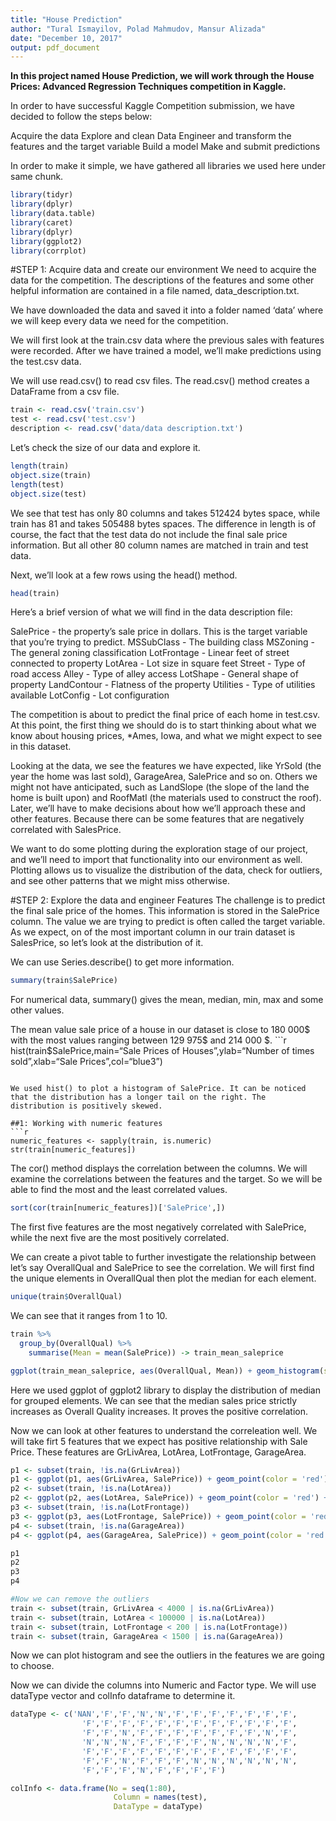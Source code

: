 ```yaml
---
title: "House Prediction"
author: "Tural Ismayilov, Polad Mahmudov, Mansur Alizada"
date: "December 10, 2017"
output: pdf_document
---
```


**In this project named House Prediction, we will work through the House Prices: Advanced Regression Techniques competition in Kaggle.**

In order to have successful Kaggle Competition submission, we have decided to follow the steps below:

Acquire the data
Explore and clean Data
Engineer and transform the features and the target variable
Build a model
Make and submit predictions

In order to make it simple, we have gathered all libraries we used here under same chunk.
```r
library(tidyr)
library(dplyr)
library(data.table)
library(caret)
library(dplyr)
library(ggplot2)
library(corrplot)
```


#STEP 1: Acquire data and create our environment
We need to acquire the data for the competition. The descriptions of the features and some other helpful information are contained in
a file named, data_description.txt.

We have downloaded the data and saved it into a folder named 'data' where we will keep every data we need for the competition.

We will first look at the train.csv data where the previous sales with features were recorded. After we have trained a model, we'll
make predictions using the test.csv data.

We will use read.csv() to read csv files. The read.csv() method creates a DataFrame from a csv file.
```r
train <- read.csv('train.csv')
test <- read.csv('test.csv')
description <- read.csv('data/data description.txt')
```

Let's check the size of our data and explore it.
```r
length(train)
object.size(train)
length(test)
object.size(test)
```

We see that test has only 80 columns and takes 512424 bytes space, while train has 81 and takes 505488 bytes spaces. The difference in
length is of course, the fact that the test data do not include the final sale price information. But all other 80 column names are
matched in train and test data.

Next, we'll look at a few rows using the head() method.
```r
head(train)
```

Here's a brief version of what we will find in the data description file:

SalePrice - the property's sale price in dollars. This is the target variable that you're trying to predict.
MSSubClass - The building class
MSZoning - The general zoning classification
LotFrontage - Linear feet of street connected to property
LotArea - Lot size in square feet
Street - Type of road access
Alley - Type of alley access
LotShape - General shape of property
LandContour - Flatness of the property
Utilities - Type of utilities available
LotConfig - Lot configuration

The competition is about to predict the final price of each home in test.csv. At this point, the first thing we should do is to start
thinking about what we know about housing prices, *Ames, Iowa, and what we might expect to see in this dataset.

Looking at the data, we see the features we have expected, like YrSold (the year the home was last sold), GarageArea, SalePrice and so
on. Others we might not have anticipated, such as LandSlope (the slope of the land the home is built upon) and RoofMatl (the materials
used to construct the roof). Later, we'll have to make decisions about how we'll approach these and other features. Because there can
be some features that are negatively correlated with SalesPrice.

We want to do some plotting during the exploration stage of our project, and we'll need to import that functionality into our
environment as well. Plotting allows us to visualize the distribution of the data, check for outliers, and see other patterns that we
might miss otherwise. 

#STEP 2: Explore the data and engineer Features
The challenge is to predict the final sale price of the homes. This information is stored in the SalePrice column. The value we are
trying to predict is often called the target variable. As we expect, on of the most important column in our train dataset is
SalesPrice, so let's look at the distribution of it.

We can use Series.describe() to get more information.


```r
summary(train$SalePrice)
```
For numerical data, summary() gives the mean, median, min, max and some other values.

The mean value sale price of a house in our dataset is close to 180 000$ with the most values ranging between 129 975$ and 214 000 $.
```r
hist(train$SalePrice,main="Sale Prices of Houses",ylab="Number of times sold",xlab="Sale Prices",col="blue3")
```

We used hist() to plot a histogram of SalePrice. It can be noticed that the distribution has a longer tail on the right. The
distribution is positively skewed.

##1: Working with numeric features
```r
numeric_features <- sapply(train, is.numeric)
str(train[numeric_features])
```

The cor() method displays the correlation between the columns. We will examine the correlations between the features and the target.
So we will be able to find the most and the least correlated values.

```r
sort(cor(train[numeric_features])['SalePrice',])
```

The first five features are the most negatively correlated with SalePrice, while the next five are the most positively correlated.

We can create a pivot table to further investigate the relationship between let's say OverallQual and SalePrice to see the
correlation. We will first find the unique elements in OverallQual then plot the median for each element.
```r
unique(train$OverallQual)
```

We can see that it ranges from 1 to 10.
```r
train %>%
  group_by(OverallQual) %>%
    summarise(Mean = mean(SalePrice)) -> train_mean_saleprice

ggplot(train_mean_saleprice, aes(OverallQual, Mean)) + geom_histogram(stat = "identity") + scale_x_continuous(breaks=1:10) 
```

Here we used ggplot of ggplot2 library to display the distribution of median for grouped elements. We can see that the median sales
price strictly increases as Overall Quality increases. It proves the positive correlation.

Now we can look at other features to understand the correleation well. We will take firt 5 features that we expect has positive
relationship with Sale Price. These features are GrLivArea, LotArea, LotFrontage, GarageArea.

```r
p1 <- subset(train, !is.na(GrLivArea))
p1 <- ggplot(p1, aes(GrLivArea, SalePrice)) + geom_point(color = 'red') + theme_bw()
p2 <- subset(train, !is.na(LotArea))
p2 <- ggplot(p2, aes(LotArea, SalePrice)) + geom_point(color = 'red') + theme_bw()
p3 <- subset(train, !is.na(LotFrontage))
p3 <- ggplot(p3, aes(LotFrontage, SalePrice)) + geom_point(color = 'red') + theme_bw()
p4 <- subset(train, !is.na(GarageArea))
p4 <- ggplot(p4, aes(GarageArea, SalePrice)) + geom_point(color = 'red') + theme_bw()

p1
p2
p3
p4

#Now we can remove the outliers
train <- subset(train, GrLivArea < 4000 | is.na(GrLivArea))
train <- subset(train, LotArea < 100000 | is.na(LotArea))
train <- subset(train, LotFrontage < 200 | is.na(LotFrontage))
train <- subset(train, GarageArea < 1500 | is.na(GarageArea))
```

Now we can plot histogram and see the outliers in the features we are going to choose.

Now we can divide the columns into Numeric and Factor type. We will use dataType vector and colInfo dataframe to determine it.
```r
dataType <- c('NAN','F','F','N','N','F','F','F','F','F','F','F',
                'F','F','F','F','F','F','F','F','F','F','F','F',
                'F','F','N','F','F','F','F','F','F','F','N','F',
                'N','N','N','F','F','F','F','N','N','N','N','F',
                'F','F','F','F','F','F','F','F','F','F','F','F',
                'F','F','N','F','F','F','N','N','N','N','N','N',
                'F','F','F','N','F','F','F','F')

colInfo <- data.frame(No = seq(1:80), 
                       Column = names(test),
                       DataType = dataType)
```
